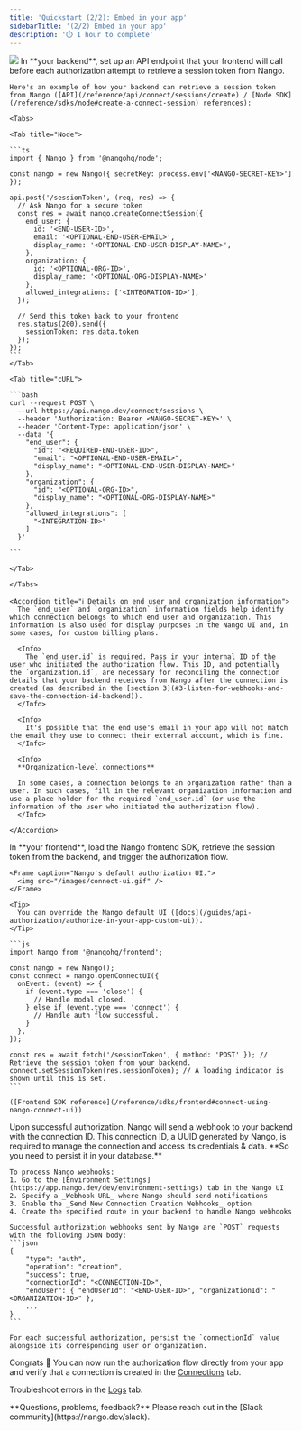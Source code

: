 ```yaml
---
title: 'Quickstart (2/2): Embed in your app'
sidebarTitle: '(2/2) Embed in your app'
description: '⏱️ 1 hour to complete'
---
```


<Frame caption="Authorization overview.">
  <img src="/images/auth.png"/>
</Frame>

<Steps>
  <Step title="Generate a session token (backend)">
    In **your backend**, set up an API endpoint that your frontend will call before each authorization attempt to retrieve a session token from Nango.

    Here's an example of how your backend can retrieve a session token from Nango ([API](/reference/api/connect/sessions/create) / [Node SDK](/reference/sdks/node#create-a-connect-session) references):

    <Tabs>

    <Tab title="Node">

    ```ts
    import { Nango } from '@nangohq/node';

    const nango = new Nango({ secretKey: process.env['<NANGO-SECRET-KEY>'] });

    api.post('/sessionToken', (req, res) => {
      // Ask Nango for a secure token
      const res = await nango.createConnectSession({
        end_user: {
          id: '<END-USER-ID>',
          email: '<OPTIONAL-END-USER-EMAIL>',
          display_name: '<OPTIONAL-END-USER-DISPLAY-NAME>',
        },
        organization: {
          id: '<OPTIONAL-ORG-ID>',
          display_name: '<OPTIONAL-ORG-DISPLAY-NAME>'
        },
        allowed_integrations: ['<INTEGRATION-ID>'],
      });

      // Send this token back to your frontend
      res.status(200).send({
        sessionToken: res.data.token
      });
    });
    ```
    </Tab>

    <Tab title="cURL">

    ```bash
    curl --request POST \
      --url https://api.nango.dev/connect/sessions \
      --header 'Authorization: Bearer <NANGO-SECRET-KEY>' \
      --header 'Content-Type: application/json' \
      --data '{
        "end_user": {
          "id": "<REQUIRED-END-USER-ID>",
          "email": "<OPTIONAL-END-USER-EMAIL>",
          "display_name": "<OPTIONAL-END-USER-DISPLAY-NAME>"
        },
        "organization": {
          "id": "<OPTIONAL-ORG-ID>",
          "display_name": "<OPTIONAL-ORG-DISPLAY-NAME>"
        },
        "allowed_integrations": [
          "<INTEGRATION-ID>"
        ]
      }'

    ```

    </Tab>

    </Tabs>

    <Accordion title="ℹ️ Details on end user and organization information">
      The `end_user` and `organization` information fields help identify which connection belongs to which end user and organization. This information is also used for display purposes in the Nango UI and, in some cases, for custom billing plans.

      <Info>
        The `end_user.id` is required. Pass in your internal ID of the user who initiated the authorization flow. This ID, and potentially the `organization.id`, are necessary for reconciling the connection details that your backend receives from Nango after the connection is created (as described in the [section 3](#3-listen-for-webhooks-and-save-the-connection-id-backend)).
      </Info>

      <Info>
        It's possible that the end use's email in your app will not match the email they use to connect their external account, which is fine.
      </Info>

      <Info>
      **Organization-level connections**

      In some cases, a connection belongs to an organization rather than a user. In such cases, fill in the relevant organization information and use a place holder for the required `end_user.id` (or use the information of the user who initiated the authorization flow). 
      </Info>  

    </Accordion>
  </Step>
  <Step title="Embed the auth flow (frontend)">
    In **your frontend**, load the Nango frontend SDK, retrieve the session token from the backend, and trigger the authorization flow.

    <Frame caption="Nango's default authorization UI.">
      <img src="/images/connect-ui.gif" />
    </Frame>

    <Tip>
      You can override the Nango default UI ([docs](/guides/api-authorization/authorize-in-your-app-custom-ui)).
    </Tip>

    ```js
    import Nango from '@nangohq/frontend';

    const nango = new Nango();
    const connect = nango.openConnectUI({
      onEvent: (event) => {
        if (event.type === 'close') {
          // Handle modal closed.
        } else if (event.type === 'connect') {
          // Handle auth flow successful.
        }
      },
    });

    const res = await fetch('/sessionToken', { method: 'POST' }); // Retrieve the session token from your backend.
    connect.setSessionToken(res.sessionToken); // A loading indicator is shown until this is set.
    ```

    ([Frontend SDK reference](/reference/sdks/frontend#connect-using-nango-connect-ui))
  </Step>
  <Step title="Listen for webhooks (backend)">
    Upon successful authorization, Nango will send a webhook to your backend with the connection ID. This connection ID, a UUID generated by Nango, is required to manage the connection and access its credentials & data. **So you need to persist it in your database.**

    To process Nango webhooks:
    1. Go to the [Environment Settings](https://app.nango.dev/dev/environment-settings) tab in the Nango UI
    2. Specify a _Webhook URL_ where Nango should send notifications
    3. Enable the _Send New Connection Creation Webhooks_ option
    4. Create the specified route in your backend to handle Nango webhooks

    Successful authorization webhooks sent by Nango are `POST` requests with the following JSON body:
    ```json
    {
        "type": "auth",
        "operation": "creation",
        "success": true,
        "connectionId": "<CONNECTION-ID>",
        "endUser": { "endUserId": "<END-USER-ID>", "organizationId": "<ORGANIZATION-ID>" },
        ...
    }
    ```

    For each successful authorization, persist the `connectionId` value alongside its corresponding user or organization.
  </Step>
</Steps>

Congrats 🎉 You can now run the authorization flow directly from your app and verify that a connection is created in the [Connections](https://app.nango.dev/dev/connections) tab.

Troubleshoot errors in the [Logs](https://app.nango.dev/dev/logs) tab.

<Tip>
    **Questions, problems, feedback?** Please reach out in the [Slack community](https://nango.dev/slack).
</Tip>